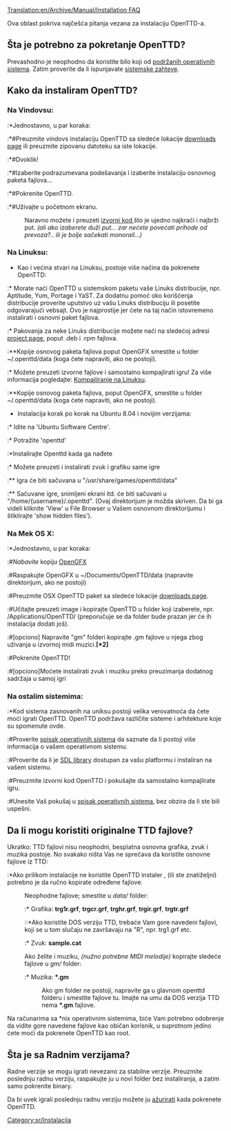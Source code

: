[[Translation:en/Archive/Manual/Installation FAQ]]


Ova oblast pokriva najčešća pitanja vezana za instalaciju OpenTTD-a.

== Šta je potrebno za pokretanje OpenTTD? ==
Prevashodno je neophodno da koristite bilo koji od [[en/Archive/Compilation and Ports/Operating system|podržanih operativnih sistema]]. Zatim proverite da li ispunjavate [[en/Sistemski zahtevi|sistemske zahteve]].

== Kako da instaliram OpenTTD? ==
=== Na Vindovsu: ===
:*Jednostavno, u par koraka:
:*#Preuzmite vindovs instalaciju OpenTTD sa sledeće lokacije [http://www.openttd.org/download-stable downloads page] ili preuzmite zipovanu datoteku sa iste lokacije.
:*#Dvoklik!
:*#Izaberite podrazumevana podešavanja i izaberite instalaciju osnovnog paketa fajlova...
:*#Pokrenite OpenTTD.
:*#Uživajte u početnom ekranu.

:Naravno možete i preuzeti [[en/Development/FAQ development#source-code|izvorni kod]],što je ujedno najkraći i najbrži put. ''(ali ako izaberete duži put... zar nećete povećati prihode od prevoza?.. ili je bolje sačekati monorail...)''

=== Na Linuksu: ===
* Kao i većina stvari na Linuksu, postoje više načina da pokrenete OpenTTD:
:* Morate naći OpenTTD u sistemskom paketu vaše Linuks distribucije, npr. Aptitude, Yum, Portage i YaST. Za dodatnu pomoć oko korišćenja distribucije proverite uputstvo uz vašu Linuks distribuciju ili posetite odgovarajući vebsajt. Ovo je najprostije jer ćete na taj način istovremeno instalirati i osnovni paket fajlova.
:* Pakovanja za neke Linuks distribucije možete naći na sledećoj adresi [http://www.openttd.org/download-stable project page], poput .deb i .rpm fajlova.
:**Kopije osnovog paketa fajlova poput OpenGFX smestite u folder ~/.openttd/data (koga ćete napraviti, ako ne postoji).
:* Možete preuzeti izvorne fajlove i samostalno kompajlirati igru! Za više informacija pogledajte: [[en/Archive/Compilation and Ports/Compiling on GNU∕Linux and 🟉BSD|Kompajliranje na Linuksu]].
:**Kopije osnovog paketa fajlova, poput OpenGFX, smestite u folder ~/.openttd/data (koga ćete napraviti, ako ne postoji).

* Instalacija korak po korak na Ubuntu 8.04 i novijim verzijama:
:* Idite na 'Ubuntu Software Centre'.
:* Potražite 'openttd'
:*Instalirajte Openttd kada ga nađete
:* Možete preuzeti i instalirati zvuk i grafiku same igre
:** Igra će biti sačuvana u "/usr/share/games/openttd/data"
:** Sačuvane igre, snimljeni ekrani itd. će biti sačuvani u "/home/{username}/.openttd". (Ovaj direktorijum je možda skriven. Da bi ga videli kliknite 'View' u File Browser u Vašem osnovnom direktorijumu i štiklirajte 'show hidden files').

=== Na Mek OS X: ===
:*Jednostavno, u par koraka:
:#''Nabavite'' kopiju [http://www.openttd.org/download-opengfx OpenGFX]
:#Raspakujte OpenGFX u ~/Documents/OpenTTD/data (napravite direktorijum, ako ne postoji)
:#Preuzmite OSX OpenTTD paket sa sledeće lokacije [http://www.openttd.org/download-stable downloads page].
:#Učitajte preuzeti image i kopirajte OpenTTD u folder koji izaberete, npr. /Applications/OpenTTD/ (preporučuje se da folder bude prazan jer će ih instalacija dodati još).
:#[opciono] Napravite "gm" folderi kopirajte .gm fajlove u njega zbog uživanja u izvornoj midi muzici.'''[*2]'''
:#Pokrenite OpenTTD!
:#[opciono]Moćete instalirati zvuk i muziku preko preuzimanja dodatnog sadržaja u samoj igri

=== Na ostalim sistemima: ===
:*Kod sistema zasnovanih na uniksu postoji velika verovatnoća da ćete moći igrati OpenTTD. OpenTTD podržava različite sisteme i arhitekture koje su spomenute ovde.
:#Proverite [[en/Archive/Compilation and Ports/Operating system|spisak operativnih sistema]] da saznate da li postoji više informacija o vašem operativnom sistemu.
:#Proverite da li je [http://libsdl.org SDL library] dostupan za vašu platformu i instaliran na vašem sistemu.
:#Preuzmite izvorni kod OpenTTD i pokušajte da samostalno kompajlirate igru.
:#Unesite Vaš pokušaj u [[en/Archive/Compilation and Ports/Operating system|spisak operativnih sistema]], bez obzira da li ste bili uspešni.

== Da li mogu koristiti originalne TTD fajlove? ==

Ukratko: TTD fajlovi nisu neophodni, besplatna osnovna grafika, zvuk i muzika postoje. No svakako ništa Vas ne sprečava da koristite osnovne fajlove iz TTD:

:*Ako prilikom instalacije ne koristite OpenTTD instaler , (ili ste znatiželjni) potrebno je da ručno kopirate određene fajlove.
:Neophodne fajlove; smestite u <i>data/</i> folder:
::* Grafika: <b>trg1r.grf</b>, <b>trgcr.grf</b>, <b>trghr.grf</b>, <b>trgir.grf</b>, <b>trgtr.grf</b>
:::*Ako koristite DOS verziju TTD, trebaće Vam gore navedeni fajlovi, koji se u tom slučaju ne završavaju na "R", npr. trg1.grf etc.
::* Zvuk: <b>sample.cat</b>
:Ako želite i muziku, ''(nužno potrebne MIDI melodije)'' kopirajte sledeće fajlove u <i>gm/</i> folder:
::* Muzika: <b>*.gm</b>
::Ako gm folder ne postoji, napravite ga u glavnom openttd folderu i smestite fajlove tu. Imajte na umu da DOS verzija TTD nema  <b>*.gm</b> fajlove.

Na računarima sa *nix operativnim sistemima, biće Vam potrebno odobrenje da vidite gore navedene fajlove kao običan korisnik, u suprotnom jedino ćete moći da pokrenete OpenTTD kao root.

== Šta je sa Radnim verzijama? ==
Radne verzije se mogu igrati nevezano za stabilne verzije. Preuzmite poslednju radnu verziju, raspakujte ju u novi folder bez instaliranja, a zatim samo pokrenite binary.

Da bi uvek igrali poslednju radnu verziju možete ju [[en/Archive/Community/OpenTTD Updaters|ažurirati]] kada pokrenete OpenTTD.

[[Category:sr/Instalacija]]
